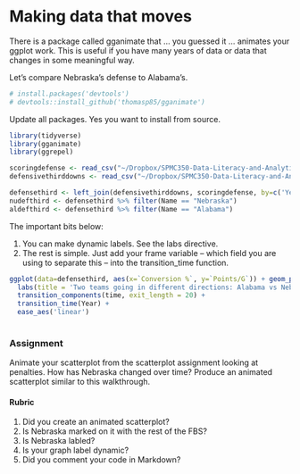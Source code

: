 # Making data that moves

There is a package called gganimate that ... you guessed it ... animates your ggplot work. This is useful if you have many years of data or data that changes in some meaningful way. 

Let's compare Nebraska's defense to Alabama's. 

```r
# install.packages('devtools')
# devtools::install_github('thomasp85/gganimate')
```
Update all packages. Yes you want to install from source.

```r
library(tidyverse)
library(gganimate)
library(ggrepel)
```

```r
scoringdefense <- read_csv("~/Dropbox/SPMC350-Data-Literacy-and-Analytics-in-Sports/Data/ScoringDefense.csv")
defensivethirddowns <- read_csv("~/Dropbox/SPMC350-Data-Literacy-and-Analytics-in-Sports/Data/OpponentThirdDown.csv")
```

```r
defensethird <- left_join(defensivethirddowns, scoringdefense, by=c('Year', 'Name'))
nudefthird <- defensethird %>% filter(Name == "Nebraska")
aldefthird <- defensethird %>% filter(Name == "Alabama")
```

The important bits below:

1. You can make dynamic labels. See the labs directive.
2. The rest is simple. Just add your frame variable -- which field you are using to separate this -- into the transition_time function. 


```r
ggplot(data=defensethird, aes(x=`Conversion %`, y=`Points/G`)) + geom_point(color="grey") + geom_smooth(method=lm, se=FALSE) + geom_point(data=nudefthird, aes(x=`Conversion %`, y=`Points/G`), color="red") + geom_point(data=aldefthird, aes(x=`Conversion %`, y=`Points/G`), color="black") + geom_text(data=nudefthird, aes(x=`Conversion %`, y=`Points/G`, label=Name)) + geom_text(data=aldefthird, aes(x=`Conversion %`, y=`Points/G`, label=Name, frame = Year)) +
  labs(title = 'Two teams going in different directions: Alabama vs Nebraska {frame_time}', x = 'Opponent third down', y = 'Points per game') +
  transition_components(time, exit_length = 20) + 
  transition_time(Year) +
  ease_aes('linear')
  
```

### Assignment

Animate your scatterplot from the scatterplot assignment looking at penalties. How has Nebraska changed over time? Produce an animated scatterplot similar to this walkthrough. 

#### Rubric

1. Did you create an animated scatterplot?
2. Is Nebraska marked on it with the rest of the FBS?
3. Is Nebraska labled?
4. Is your graph label dynamic?
5. Did you comment your code in Markdown?
